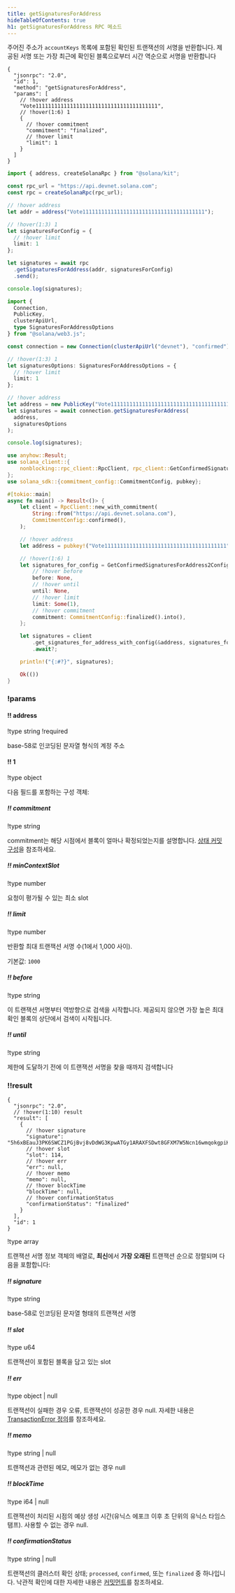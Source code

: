 ```yaml
---
title: getSignaturesForAddress
hideTableOfContents: true
h1: getSignaturesForAddress RPC 메소드
---
```


주어진 주소가 `accountKeys` 목록에 포함된 확인된 트랜잭션의 서명을 반환합니다.
제공된 서명 또는 가장 최근에 확인된 블록으로부터 시간 역순으로 서명을 반환합니다

<APIMethod>

```jsonc !!request curl
{
  "jsonrpc": "2.0",
  "id": 1,
  "method": "getSignaturesForAddress",
  "params": [
    // !hover address
    "Vote111111111111111111111111111111111111111",
    // !hover(1:6) 1
    {
      // !hover commitment
      "commitment": "finalized",
      // !hover limit
      "limit": 1
    }
  ]
}
```

```ts !!request title="Kit"
import { address, createSolanaRpc } from "@solana/kit";

const rpc_url = "https://api.devnet.solana.com";
const rpc = createSolanaRpc(rpc_url);

// !hover address
let addr = address("Vote111111111111111111111111111111111111111");

// !hover(1:3) 1
let signaturesForConfig = {
  // !hover limit
  limit: 1
};

let signatures = await rpc
  .getSignaturesForAddress(addr, signaturesForConfig)
  .send();

console.log(signatures);
```

```ts !!request title="web3.js"
import {
  Connection,
  PublicKey,
  clusterApiUrl,
  type SignaturesForAddressOptions
} from "@solana/web3.js";

const connection = new Connection(clusterApiUrl("devnet"), "confirmed");

// !hover(1:3) 1
let signaturesOptions: SignaturesForAddressOptions = {
  // !hover limit
  limit: 1
};

// !hover address
let address = new PublicKey("Vote111111111111111111111111111111111111111");
let signatures = await connection.getSignaturesForAddress(
  address,
  signaturesOptions
);

console.log(signatures);
```

```rs !!request title="Rust"
use anyhow::Result;
use solana_client::{
    nonblocking::rpc_client::RpcClient, rpc_client::GetConfirmedSignaturesForAddress2Config,
};
use solana_sdk::{commitment_config::CommitmentConfig, pubkey};

#[tokio::main]
async fn main() -> Result<()> {
    let client = RpcClient::new_with_commitment(
        String::from("https://api.devnet.solana.com"),
        CommitmentConfig::confirmed(),
    );

    // !hover address
    let address = pubkey!("Vote111111111111111111111111111111111111111");

    // !hover(1:6) 1
    let signatures_for_config = GetConfirmedSignaturesForAddress2Config {
        // !hover before
        before: None,
        // !hover until
        until: None,
        // !hover limit
        limit: Some(1),
        // !hover commitment
        commitment: CommitmentConfig::finalized().into(),
    };

    let signatures = client
        .get_signatures_for_address_with_config(&address, signatures_for_config)
        .await?;

    println!("{:#?}", signatures);

    Ok(())
}
```

### !params

#### !! address

!type string !required

base-58로 인코딩된 문자열 형식의 계정 주소

#### !! 1

!type object

다음 필드를 포함하는 구성 객체:

##### !! commitment

!type string

commitment는 해당 시점에서 블록이 얼마나 확정되었는지를 설명합니다.
[상태 커밋 구성](/docs/rpc#configuring-state-commitment)을 참조하세요.

##### !! minContextSlot

!type number

요청이 평가될 수 있는 최소 slot

##### !! limit

!type number

반환할 최대 트랜잭션 서명 수(1에서 1,000 사이).

기본값: `1000`

##### !! before

!type string

이 트랜잭션 서명부터 역방향으로 검색을 시작합니다. 제공되지 않으면 가장 높은
최대 확인 블록의 상단에서 검색이 시작됩니다.

##### !! until

!type string

제한에 도달하기 전에 이 트랜잭션 서명을 찾을 때까지 검색합니다

### !!result

```jsonc !response
{
  "jsonrpc": "2.0",
  // !hover(1:10) result
  "result": [
    {
      // !hover signature
      "signature": "5h6xBEauJ3PK6SWCZ1PGjBvj8vDdWG3KpwATGy1ARAXFSDwt8GFXM7W5Ncn16wmqokgpiKRLuS83KUxyZyv2sUYv",
      // !hover slot
      "slot": 114,
      // !hover err
      "err": null,
      // !hover memo
      "memo": null,
      // !hover blockTime
      "blockTime": null,
      // !hover confirmationStatus
      "confirmationStatus": "finalized"
    }
  ],
  "id": 1
}
```

!type array

트랜잭션 서명 정보 객체의 배열로, **최신**에서 **가장 오래된** 트랜잭션 순으로
정렬되며 다음을 포함합니다:

##### !! signature

!type string

base-58로 인코딩된 문자열 형태의 트랜잭션 서명

##### !! slot

!type u64

트랜잭션이 포함된 블록을 담고 있는 slot

##### !! err

!type object | null

트랜잭션이 실패한 경우 오류, 트랜잭션이 성공한 경우 null. 자세한 내용은
[TransactionError 정의](https://github.com/solana-labs/solana/blob/c0c60386544ec9a9ec7119229f37386d9f070523/sdk/src/transaction/error.rs#L13)를
참조하세요.

##### !! memo

!type string | null

트랜잭션과 관련된 메모, 메모가 없는 경우 null

##### !! blockTime

!type i64 | null

트랜잭션이 처리된 시점의 예상 생성 시간(유닉스 에포크 이후 초 단위의 유닉스
타임스탬프). 사용할 수 없는 경우 null.

##### !! confirmationStatus

!type string | null

트랜잭션의 클러스터 확인 상태; `processed`, `confirmed`, 또는 `finalized` 중
하나입니다. 낙관적 확인에 대한 자세한 내용은
[커밋먼트](/docs/rpc/#configuring-state-commitment)를 참조하세요.

</APIMethod>
